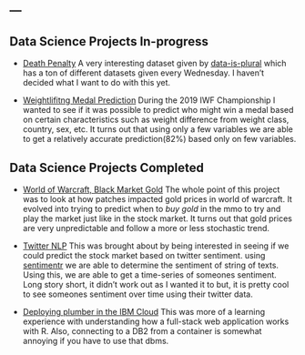 ---
---

<link rel="stylesheet" href="styles.css" type="text/css">

## Data Science Projects In-progress

- [Death Penalty](https://github.com/ryanbieber/Death-Penalty) A very interesting dataset given by [data-is-plural](https://tinyletter.com/data-is-plural) which has a ton of different datasets given every Wednesday. I haven't decided what I want to do with this yet. 

- [Weightlifitng Medal Prediction](https://github.com/ryanbieber/Weightlifting) During the 2019 IWF Championship I wanted to see if it was possible to predict who might win a medal based on certain characteristics such as weight difference from weight class, country, sex, etc. It turns out that using only a few variables we are able to get a relatively accurate prediction(82%) based only on few variables.

## Data Science Projects Completed

- [World of Warcraft, Black Market Gold](https://github.com/ryanbieber/Wow-Gold) The whole point of this project was to look at how patches impacted gold prices in world of warcraft. It evolved into trying to predict when to *buy gold* in the mmo to try and play the market just like in the stock market. It turns out that gold prices are very unpredictable and follow a more or less stochastic trend.

- [Twitter NLP](https://github.com/ryanbieber/NLP) This was brought about by being interested in seeing if we could predict the stock market based on twitter sentiment. using [sentimentr](https://cran.r-project.org/web/packages/sentimentr/sentimentr.pdf) we are able to determine the sentiment of string of texts. Using this, we are able to get a time-series of someones sentiment. Long story short, it didn't work out as I wanted it to but, it is pretty cool to see someones sentiment over time using their twitter data.

- [Deploying plumber in the IBM Cloud](https://github.com/ryanbieber/deploying-plumber-ibm-cloud) This was more of a learning experience with understanding how a full-stack web application works with R. Also, connecting to a DB2 from a container is somewhat annoying if you have to use that dbms.